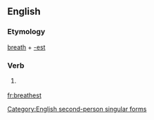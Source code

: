 ==English==

===Etymology===
[[breath]] + [[-est]]

===Verb===
{{en-verb form}}

# {{archaic}} {{form of|Second-person singular simple present form|breath}}

[[Category:English second-person singular forms]]

[[fr:breathest]]